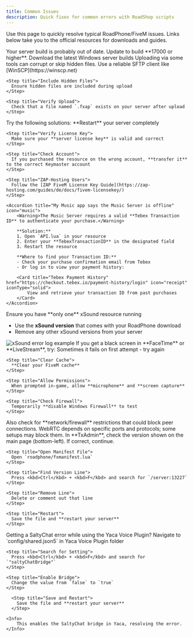 ```yaml
---
title: Common Issues
description: Quick fixes for common errors with RoadShop scripts
---
```


Use this page to quickly resolve typical RoadPhone/FiveM issues. Links below take you to the official resources for downloads and guides.

<AccordionGroup>

<Accordion title="Error parsing script / Failed to load script" icon="code">
  Your server build is probably out of date. Update to build **17000 or higher**.

  <Card title="FiveM Server Artifacts" icon="download" href="https://runtime.fivem.net/artifacts/fivem/build_server_windows/master/">
    Download the latest Windows server builds
  </Card>
</Accordion>

<Accordion title="Failed to verify protected resource" icon="shield">
  Uploading via some tools can corrupt or skip hidden files.

  <Steps>
    <Step title="Re-upload Files">
      Use a reliable SFTP client like [WinSCP](https://winscp.net)
    </Step>

    <Step title="Include Hidden Files">
      Ensure hidden files are included during upload
    </Step>

    <Step title="Verify Upload">
      Check that a file named `.fxap` exists on your server after upload
    </Step>
  </Steps>
</Accordion>

<Accordion title="You lack the required entitlement to use roadphone" icon="lock">
  Try the following solutions:

  <Steps>
    <Step title="Restart Server">
      **Restart** your server completely
    </Step>

    <Step title="Verify License Key">
      Make sure your **server license key** is valid and correct
    </Step>

    <Step title="Check Account">
      If you purchased the resource on the wrong account, **transfer it** to the correct Keymaster account
    </Step>

    <Step title="ZAP-Hosting Users">
      Follow the [ZAP FiveM License Key Guide](https://zap-hosting.com/guides/de/docs/fivem-licensekey/)
    </Step>
  </Steps>
</Accordion>

    <Accordion title="My Music app says the Music Server is offline" icon="music">
        <Warning>The Music Server requires a valid **Tebex Transaction ID** to authenticate your purchase.</Warning>

        **Solution:**
        1. Open `API.lua` in your resource
        2. Enter your **TebexTransactionID** in the designated field
        3. Restart the resource

        **Where to find your Transaction ID:**
        - Check your purchase confirmation email from Tebex
        - Or log in to view your payment history:

        <Card title="Tebex Payment History" href="https://checkout.tebex.io/payment-history/login" icon="receipt" iconType="solid">
            View and retrieve your transaction ID from past purchases
        </Card>
    </Accordion>

<Accordion title="xSound error" icon="volume-2">
  <Warning>
    Ensure you have **only one** xSound resource running
  </Warning>

  - Use the **xSound version** that comes with your RoadPhone download
  - Remove any other xSound versions from your server

  <Frame>
    <img
      src="https://r2.fivemanage.com/72cdX4S6uW7YY845UQgsA/imagtzjztztktze(2).png"
      alt="xSound error log example"
      className="rounded-lg"
    />
  </Frame>
</Accordion>

<Accordion title="Blackscreen (FaceTime / LiveStream)" icon="video">
  If you get a black screen in **FaceTime** or **LiveStream**, try:

  <Steps>
    <Step title="Try Again">
      Sometimes it fails on first attempt - try again
    </Step>

    <Step title="Clear Cache">
      **Clear your FiveM cache**
    </Step>

    <Step title="Allow Permissions">
      When prompted in-game, allow **microphone** and **screen capture**
    </Step>

    <Step title="Check Firewall">
      Temporarily **disable Windows Firewall** to test
    </Step>
  </Steps>

  <Info>
    Also check for **network/firewall** restrictions that could block peer connections. WebRTC depends on specific ports and protocols; some setups may block them.
  </Info>
</Accordion>

<Accordion title="server needs to be 13227 or higher" icon="server">
  <Steps>
    <Step title="Check TxAdmin Version">
      In **TxAdmin**, check the version shown on the main page (bottom-left). If correct, continue.
    </Step>

    <Step title="Open Manifest File">
      Open `roadphone/fxmanifest.lua`
    </Step>

    <Step title="Find Version Line">
      Press <kbd>Ctrl</kbd> + <kbd>F</kbd> and search for `/server:13227`
    </Step>

    <Step title="Remove Line">
      Delete or comment out that line
    </Step>

    <Step title="Restart">
      Save the file and **restart your server**
    </Step>
  </Steps>
</Accordion>

<Accordion title="Yaca Voice Plugin - SaltyChat Error" icon="mic">
  <Warning>
    Getting a SaltyChat error while using the Yaca Voice Plugin?
  </Warning>

  <Steps>
    <Step title="Open Configuration File">
      Navigate to `config/shared.json5` in Yaca Voice Plugin folder
    </Step>

    <Step title="Search for Setting">
      Press <kbd>Ctrl</kbd> + <kbd>F</kbd> and search for `"saltyChatBridge"`
    </Step>

    <Step title="Enable Bridge">
      Change the value from `false` to `true`
    </Step>

      <Step title="Save and Restart">
        Save the file and **restart your server**
      </Step>
  </Steps>

    <Info>
        This enables the SaltyChat bridge in Yaca, resolving the error.
    </Info>
</Accordion>

</AccordionGroup>